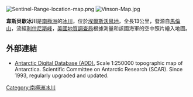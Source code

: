 [[Image:Sentinel-Range-location-map.png|thumb]]
[[Image:Vinson-Map.jpg|thumb]]

{{coord|78|53|S|84|18|W||display=title}}

'''韋斯貝歇冰川'''是[[南極洲|南極洲]]的[[冰川|冰川]]，位於[[埃爾斯沃思地|埃爾斯沃思地]]，全長13公里，發源自[[馬倫山|馬倫山]]，流經[[利什尼斯峰|利什尼斯峰]]，[[美國地質調查局|美國地質調查局]]根據測量和該國海軍的空中照片繪入地圖。

==外部連結==
* [http://www.add.scar.org Antarctic Digital Database (ADD).] {{Wayback|url=http://www.add.scar.org/ |date=20170305000653 }} Scale 1:250000 topographic map of Antarctica. Scientific Committee on Antarctic Research (SCAR). Since 1993, regularly upgraded and updated.

{{DEFAULTSORT:Wessbecher Glacier}}
[[Category:南極洲冰川|Category:南極洲冰川]]


{{EllsworthLand-geo-stub}}
